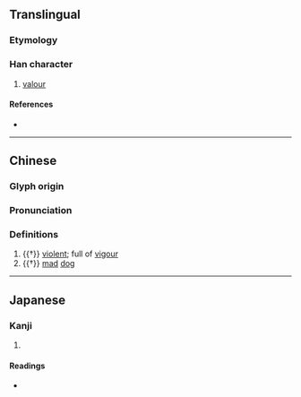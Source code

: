 {{character info}}
==Translingual==

===Etymology===
{{Han compound|犬|堯|c1=s|c2=p|t1=beast|ls=psc}}

===Han character===
{{Han char|rn=94|rad=犬|as=12|sn=15|four=44211|canj=KHGGU|ids=⿰犭堯}}

# [[valour]]

====References====
* {{Han ref|kx=0718.270|dkj=20690|dj=1130.050|hdz=21367.080|uh=735F|ud=29535|bh=E678|bd=59000}}

----
==Chinese==
{{zh-forms}}

===Glyph origin===
{{Han etym}}
{{Han compound|犬|t1=dog|堯|c1=s|c2=p|ls=psc}}

===Pronunciation===
{{zh-pron
|m=yào,xiāo
|mc=y
|oc=y
|cat=a,n
}}

===Definitions===
{{zh-hanzi}}

# {{†}} [[violent]]; full of [[vigour]]
# {{†}} [[mad]] [[dog]]

----

==Japanese==

===Kanji===
{{ja-kanji|grade=|rs=犬12}}

# {{rfdef|ja|sort=犬12}}

====Readings====
* {{ja-readings|on=[[ぎょう]] (gyō), [[ごう]] (gō), [[きょう]] (kyō)|kun=}}
